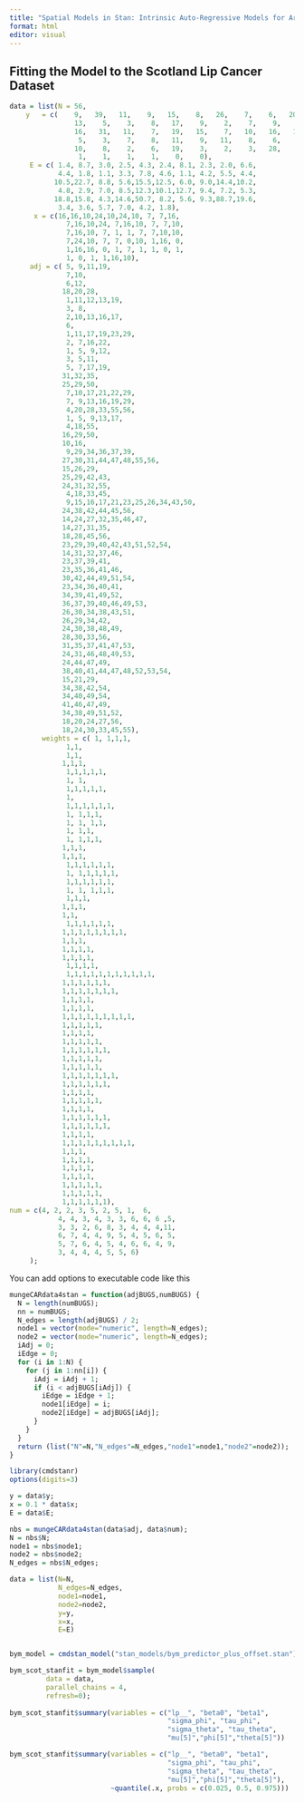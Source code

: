 ```yaml
---
title: "Spatial Models in Stan: Intrinsic Auto-Regressive Models for Areal Data"
format: html
editor: visual
---
```


## Fitting the Model to the Scotland Lip Cancer Dataset

```r
data = list(N = 56,  
 	y   = c(    9,   39,   11,    9,   15,    8,   26,    7,    6,   20,
                13,    5,    3,    8,   17,    9,    2,    7,    9,    7,
                16,   31,   11,    7,   19,   15,    7,   10,   16,   11,
                 5,    3,    7,    8,   11,    9,   11,    8,    6,    4,
                10,    8,    2,    6,   19,    3,    2,    3,   28,    6,
                 1,    1,    1,    1,    0,    0),
     E = c( 1.4, 8.7, 3.0, 2.5, 4.3, 2.4, 8.1, 2.3, 2.0, 6.6,
            4.4, 1.8, 1.1, 3.3, 7.8, 4.6, 1.1, 4.2, 5.5, 4.4,
           10.5,22.7, 8.8, 5.6,15.5,12.5, 6.0, 9.0,14.4,10.2,
            4.8, 2.9, 7.0, 8.5,12.3,10.1,12.7, 9.4, 7.2, 5.3,
           18.8,15.8, 4.3,14.6,50.7, 8.2, 5.6, 9.3,88.7,19.6,
            3.4, 3.6, 5.7, 7.0, 4.2, 1.8), 
      x = c(16,16,10,24,10,24,10, 7, 7,16, 
              7,16,10,24, 7,16,10, 7, 7,10,
              7,16,10, 7, 1, 1, 7, 7,10,10,
              7,24,10, 7, 7, 0,10, 1,16, 0,
              1,16,16, 0, 1, 7, 1, 1, 0, 1,
              1, 0, 1, 1,16,10),
     adj = c( 5, 9,11,19,
              7,10,
              6,12,
             18,20,28,
              1,11,12,13,19,
              3, 8,
              2,10,13,16,17,
              6,
              1,11,17,19,23,29,
              2, 7,16,22,
              1, 5, 9,12,
              3, 5,11,
              5, 7,17,19,
             31,32,35,
             25,29,50,
              7,10,17,21,22,29,
              7, 9,13,16,19,29,
              4,20,28,33,55,56,
              1, 5, 9,13,17,
              4,18,55,
             16,29,50,
             10,16,
              9,29,34,36,37,39,
             27,30,31,44,47,48,55,56,
             15,26,29,
             25,29,42,43,
             24,31,32,55,
              4,18,33,45,
              9,15,16,17,21,23,25,26,34,43,50,
             24,38,42,44,45,56,
             14,24,27,32,35,46,47,
             14,27,31,35,
             18,28,45,56,
             23,29,39,40,42,43,51,52,54,
             14,31,32,37,46,
             23,37,39,41,
             23,35,36,41,46,
             30,42,44,49,51,54,
             23,34,36,40,41,
             34,39,41,49,52,
             36,37,39,40,46,49,53,
             26,30,34,38,43,51,
             26,29,34,42,
             24,30,38,48,49,
             28,30,33,56,
             31,35,37,41,47,53,
             24,31,46,48,49,53,
             24,44,47,49,
             38,40,41,44,47,48,52,53,54,
             15,21,29,
             34,38,42,54,
             34,40,49,54,
             41,46,47,49,
             34,38,49,51,52,
             18,20,24,27,56,
             18,24,30,33,45,55),
		weights = c( 1, 1,1,1,
              1,1,
              1,1,
             1,1,1,
              1,1,1,1,1,
              1, 1,
              1,1,1,1,1,
              1,
              1,1,1,1,1,1,
              1, 1,1,1,
              1, 1, 1,1,
              1, 1,1,
              1, 1,1,1,
             1,1,1,
             1,1,1,
              1,1,1,1,1,1,
              1, 1,1,1,1,1,
              1,1,1,1,1,1,
              1, 1, 1,1,1,
              1,1,1,
             1,1,1,
             1,1,
              1,1,1,1,1,1,
             1,1,1,1,1,1,1,1,
             1,1,1,
             1,1,1,1,
             1,1,1,1,
              1,1,1,1,
              1,1,1,1,1,1,1,1,1,1,1,
             1,1,1,1,1,1,
             1,1,1,1,1,1,1,
             1,1,1,1,
             1,1,1,1,
             1,1,1,1,1,1,1,1,1,
             1,1,1,1,1,
             1,1,1,1,
             1,1,1,1,1,
             1,1,1,1,1,1,
             1,1,1,1,1,
             1,1,1,1,1,
             1,1,1,1,1,1,1,
             1,1,1,1,1,1,
             1,1,1,1,
             1,1,1,1,1,
             1,1,1,1,
             1,1,1,1,1,1,
             1,1,1,1,1,1,
             1,1,1,1,
             1,1,1,1,1,1,1,1,1,
             1,1,1,
             1,1,1,1,
             1,1,1,1,
             1,1,1,1,
             1,1,1,1,1,
             1,1,1,1,1,
             1,1,1,1,1,1),
num = c(4, 2, 2, 3, 5, 2, 5, 1,  6, 
            4, 4, 3, 4, 3, 3, 6, 6, 6 ,5, 
            3, 3, 2, 6, 8, 3, 4, 4, 4,11,  
            6, 7, 4, 4, 9, 5, 4, 5, 6, 5, 
            5, 7, 6, 4, 5, 4, 6, 6, 4, 9, 
            3, 4, 4, 4, 5, 5, 6)
     );
```

You can add options to executable code like this

```r
mungeCARdata4stan = function(adjBUGS,numBUGS) {
  N = length(numBUGS);
  nn = numBUGS;
  N_edges = length(adjBUGS) / 2;
  node1 = vector(mode="numeric", length=N_edges);
  node2 = vector(mode="numeric", length=N_edges);
  iAdj = 0;
  iEdge = 0;
  for (i in 1:N) {
    for (j in 1:nn[i]) {
      iAdj = iAdj + 1;
      if (i < adjBUGS[iAdj]) {
        iEdge = iEdge + 1;
        node1[iEdge] = i;
        node2[iEdge] = adjBUGS[iAdj];
      }
    }
  }
  return (list("N"=N,"N_edges"=N_edges,"node1"=node1,"node2"=node2));
}
```


```r
library(cmdstanr)   
options(digits=3)

y = data$y;
x = 0.1 * data$x;
E = data$E;

nbs = mungeCARdata4stan(data$adj, data$num);
N = nbs$N;
node1 = nbs$node1;
node2 = nbs$node2;
N_edges = nbs$N_edges;

data = list(N=N,
            N_edges=N_edges,
            node1=node1,
            node2=node2,
            y=y,
            x=x,
            E=E)


bym_model = cmdstan_model("stan_models/bym_predictor_plus_offset.stan")

bym_scot_stanfit = bym_model$sample(
         data = data,
         parallel_chains = 4,
         refresh=0);
         
bym_scot_stanfit$summary(variables = c("lp__", "beta0", "beta1",
                                       "sigma_phi", "tau_phi",
                                       "sigma_theta", "tau_theta",
                                       "mu[5]","phi[5]","theta[5]"))
```

```r
bym_scot_stanfit$summary(variables = c("lp__", "beta0", "beta1",
                                       "sigma_phi", "tau_phi",
                                       "sigma_theta", "tau_theta",
                                       "mu[5]","phi[5]","theta[5]"),
                         ~quantile(.x, probs = c(0.025, 0.5, 0.975)))
```


